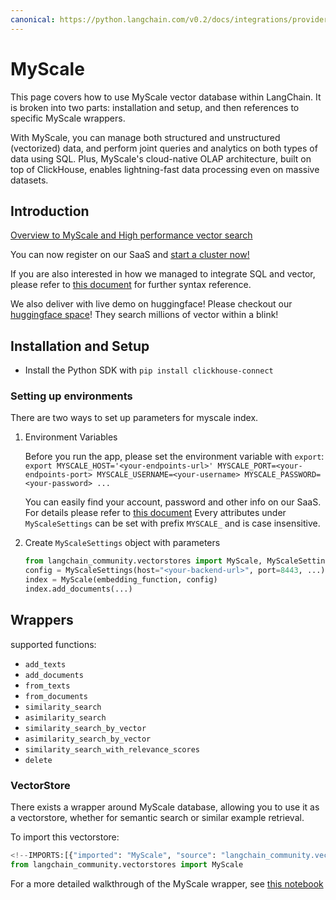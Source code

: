 ```yaml
---
canonical: https://python.langchain.com/v0.2/docs/integrations/providers/myscale/
---
```


# MyScale

This page covers how to use MyScale vector database within LangChain.
It is broken into two parts: installation and setup, and then references to specific MyScale wrappers.

With MyScale, you can manage both structured and unstructured (vectorized) data, and perform joint queries and analytics on both types of data using SQL. Plus, MyScale's cloud-native OLAP architecture, built on top of ClickHouse, enables lightning-fast data processing even on massive datasets.

## Introduction

[Overview to MyScale and High performance vector search](https://docs.myscale.com/en/overview/)

You can now register on our SaaS and [start a cluster now!](https://docs.myscale.com/en/quickstart/)

If you are also interested in how we managed to integrate SQL and vector, please refer to [this document](https://docs.myscale.com/en/vector-reference/) for further syntax reference.

We also deliver with live demo on huggingface! Please checkout our [huggingface space](https://huggingface.co/myscale)! They search millions of vector within a blink!

## Installation and Setup
- Install the Python SDK with `pip install clickhouse-connect`

### Setting up environments

There are two ways to set up parameters for myscale index.

1. Environment Variables
   
   Before you run the app, please set the environment variable with `export`:
`export MYSCALE_HOST='<your-endpoints-url>' MYSCALE_PORT=<your-endpoints-port> MYSCALE_USERNAME=<your-username> MYSCALE_PASSWORD=<your-password> ...`
   
   You can easily find your account, password and other info on our SaaS. For details please refer to [this document](https://docs.myscale.com/en/cluster-management/)
Every attributes under `MyScaleSettings` can be set with prefix `MYSCALE_` and is case insensitive.
2. Create `MyScaleSettings` object with parameters
   
   ```python
   from langchain_community.vectorstores import MyScale, MyScaleSettings
   config = MyScaleSettings(host="<your-backend-url>", port=8443, ...)
   index = MyScale(embedding_function, config)
   index.add_documents(...)
   ```

## Wrappers
supported functions:
- `add_texts`
- `add_documents`
- `from_texts`
- `from_documents`
- `similarity_search`
- `asimilarity_search`
- `similarity_search_by_vector`
- `asimilarity_search_by_vector`
- `similarity_search_with_relevance_scores`
- `delete`

### VectorStore

There exists a wrapper around MyScale database, allowing you to use it as a vectorstore,
whether for semantic search or similar example retrieval.

To import this vectorstore:
```python
<!--IMPORTS:[{"imported": "MyScale", "source": "langchain_community.vectorstores", "docs": "https://api.python.langchain.com/en/latest/vectorstores/langchain_community.vectorstores.myscale.MyScale.html", "title": "MyScale"}]-->
from langchain_community.vectorstores import MyScale
```

For a more detailed walkthrough of the MyScale wrapper, see [this notebook](/docs/integrations/vectorstores/myscale)